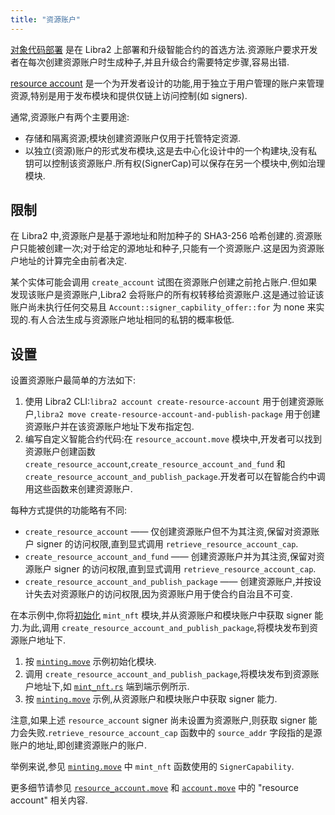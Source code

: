 ```yaml
---
title: "资源账户"
---
```


[对象代码部署](/zh/build/smart-contracts/deployment) 是在 Libra2 上部署和升级智能合约的首选方法.资源账户要求开发者在每次创建资源账户时生成种子,并且升级合约需要特定步骤,容易出错.

[resource account](https://github.com/libra2org/libra2-core/blob/main/libra2-move/framework/libra2-framework/sources/resource_account.move) 是一个为开发者设计的功能,用于独立于用户管理的账户来管理资源,特别是用于发布模块和提供仅链上访问控制(如 signers).

通常,资源账户有两个主要用途:

- 存储和隔离资源;模块创建资源账户仅用于托管特定资源.
- 以独立(资源)账户的形式发布模块,这是去中心化设计中的一个构建块,没有私钥可以控制该资源账户.所有权(SignerCap)可以保存在另一个模块中,例如治理模块.

## 限制

在 Libra2 中,资源账户是基于源地址和附加种子的 SHA3-256 哈希创建的.资源账户只能被创建一次;对于给定的源地址和种子,只能有一个资源账户.这是因为资源账户地址的计算完全由前者决定.

某个实体可能会调用 `create_account` 试图在资源账户创建之前抢占账户.但如果发现该账户是资源账户,Libra2 会将账户的所有权转移给资源账户.这是通过验证该账户尚未执行任何交易且 `Account::signer_capbility_offer::for` 为 none 来实现的.有人合法生成与资源账户地址相同的私钥的概率极低.

## 设置

设置资源账户最简单的方法如下:

1. 使用 Libra2 CLI:`libra2 account create-resource-account` 用于创建资源账户,`libra2 move create-resource-account-and-publish-package` 用于创建资源账户并在该资源账户地址下发布指定包.
2. 编写自定义智能合约代码:在 `resource_account.move` 模块中,开发者可以找到资源账户创建函数 `create_resource_account`,`create_resource_account_and_fund` 和 `create_resource_account_and_publish_package`.开发者可以在智能合约中调用这些函数来创建资源账户.

每种方式提供的功能略有不同:

- `create_resource_account` —— 仅创建资源账户但不为其注资,保留对资源账户 signer 的访问权限,直到显式调用 `retrieve_resource_account_cap`.
- `create_resource_account_and_fund` —— 创建资源账户并为其注资,保留对资源账户 signer 的访问权限,直到显式调用 `retrieve_resource_account_cap`.
- `create_resource_account_and_publish_package` —— 创建资源账户,并按设计失去对资源账户的访问权限,因为资源账户用于使合约自治且不可变.

在本示例中,你将[初始化](https://github.com/libra2org/libra2-core/blob/2e9d8ee759fcd3f6e831034f05c1656b1c48efc4/libra2-move/move-examples/mint_nft/sources/minting.move#L73) `mint_nft` 模块,并从资源账户和模块账户中获取 signer 能力.为此,调用 `create_resource_account_and_publish_package`,将模块发布到资源账户地址下.

1. 按 [`minting.move`](https://github.com/libra2org/libra2-core/blob/2e9d8ee759fcd3f6e831034f05c1656b1c48efc4/libra2-move/move-examples/mint_nft/sources/minting.move#L73) 示例初始化模块.
2. 调用 `create_resource_account_and_publish_package`,将模块发布到资源账户地址下,如 [`mint_nft.rs`](https://github.com/libra2org/libra2-core/blob/main/libra2-move/e2e-move-tests/src/tests/mint_nft.rs#L62) 端到端示例所示.
3. 按 [`minting.move`](https://github.com/libra2org/libra2-core/blob/2e9d8ee759fcd3f6e831034f05c1656b1c48efc4/libra2-move/move-examples/mint_nft/sources/minting.move#L83) 示例,从资源账户和模块账户中获取 signer 能力.

注意,如果上述 `resource_account` signer 尚未设置为资源账户,则获取 signer 能力会失败.`retrieve_resource_account_cap` 函数中的 `source_addr` 字段指的是源账户的地址,即创建资源账户的账户.

举例来说,参见 [`minting.move`](https://github.com/libra2org/libra2-core/blob/2e9d8ee759fcd3f6e831034f05c1656b1c48efc4/libra2-move/move-examples/mint_nft/sources/minting.move#L143-L181) 中 `mint_nft` 函数使用的 `SignerCapability`.

更多细节请参见 [`resource_account.move`](https://github.com/libra2org/libra2-core/blob/main/libra2-move/framework/libra2-framework/sources/resource_account.move) 和 [`account.move`](https://github.com/libra2org/libra2-core/blob/main/libra2-move/framework/libra2-framework/sources/account/account.move) 中的 "resource account" 相关内容.
